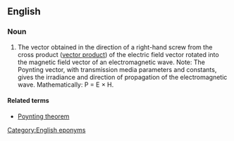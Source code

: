 ==English==

===Noun===
{{en-noun|sg=[[w:Poynting|Poynting]] [[vector]]}}

# The vector obtained in the direction of a right-hand screw from the cross product ([[vector product]]) of the electric field vector rotated into the magnetic field vector of an electromagnetic wave.  Note: The Poynting vector, with transmission media parameters and constants, gives the irradiance and direction of propagation of the electromagnetic wave.  Mathematically: P = E × H.

====Related terms====
* [[Poynting theorem]]

[[Category:English eponyms]]
